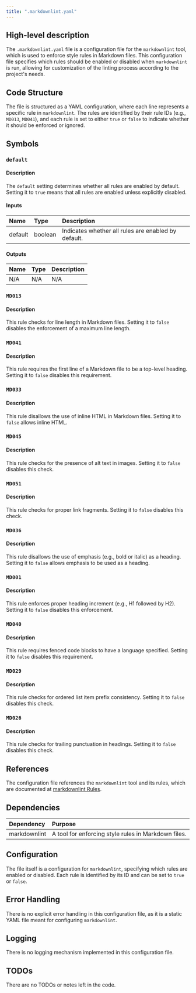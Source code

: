 ```yaml
---
title: ".markdownlint.yaml"
---
```


## High-level description
The `.markdownlint.yaml` file is a configuration file for the `markdownlint` tool, which is used to enforce style rules in Markdown files. This configuration file specifies which rules should be enabled or disabled when `markdownlint` is run, allowing for customization of the linting process according to the project's needs.

## Code Structure
The file is structured as a YAML configuration, where each line represents a specific rule in `markdownlint`. The rules are identified by their rule IDs (e.g., `MD013`, `MD041`), and each rule is set to either `true` or `false` to indicate whether it should be enforced or ignored.

## Symbols

### `default`
#### Description
The `default` setting determines whether all rules are enabled by default. Setting it to `true` means that all rules are enabled unless explicitly disabled.

#### Inputs
| Name | Type | Description |
|:-----|:-----|:------------|
| default | boolean | Indicates whether all rules are enabled by default. |

#### Outputs
| Name | Type | Description |
|:-----|:-----|:------------|
| N/A | N/A | N/A |

### `MD013`
#### Description
This rule checks for line length in Markdown files. Setting it to `false` disables the enforcement of a maximum line length.

### `MD041`
#### Description
This rule requires the first line of a Markdown file to be a top-level heading. Setting it to `false` disables this requirement.

### `MD033`
#### Description
This rule disallows the use of inline HTML in Markdown files. Setting it to `false` allows inline HTML.

### `MD045`
#### Description
This rule checks for the presence of alt text in images. Setting it to `false` disables this check.

### `MD051`
#### Description
This rule checks for proper link fragments. Setting it to `false` disables this check.

### `MD036`
#### Description
This rule disallows the use of emphasis (e.g., bold or italic) as a heading. Setting it to `false` allows emphasis to be used as a heading.

### `MD001`
#### Description
This rule enforces proper heading increment (e.g., H1 followed by H2). Setting it to `false` disables this enforcement.

### `MD040`
#### Description
This rule requires fenced code blocks to have a language specified. Setting it to `false` disables this requirement.

### `MD029`
#### Description
This rule checks for ordered list item prefix consistency. Setting it to `false` disables this check.

### `MD026`
#### Description
This rule checks for trailing punctuation in headings. Setting it to `false` disables this check.

## References
The configuration file references the `markdownlint` tool and its rules, which are documented at [markdownlint Rules](https://github.com/DavidAnson/markdownlint/blob/main/doc/Rules.md).

## Dependencies
| Dependency | Purpose |
|:-----------|:--------|
| markdownlint | A tool for enforcing style rules in Markdown files. |

## Configuration
The file itself is a configuration for `markdownlint`, specifying which rules are enabled or disabled. Each rule is identified by its ID and can be set to `true` or `false`.

## Error Handling
There is no explicit error handling in this configuration file, as it is a static YAML file meant for configuring `markdownlint`.

## Logging
There is no logging mechanism implemented in this configuration file.

## TODOs
There are no TODOs or notes left in the code.